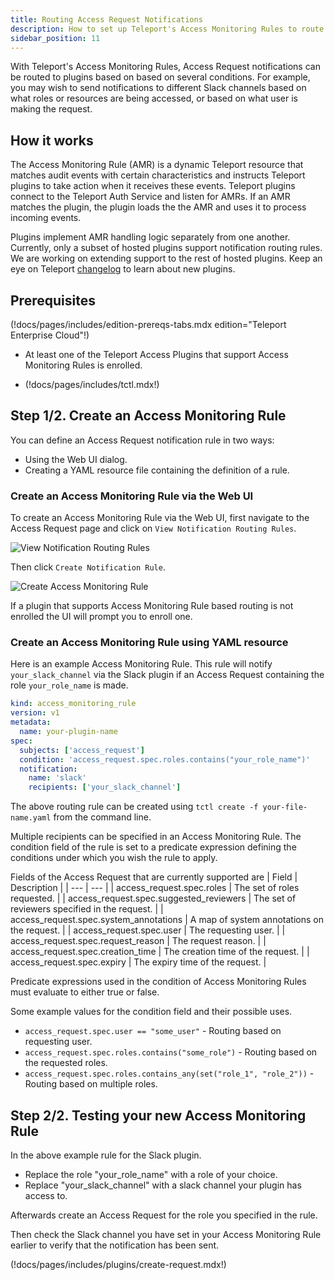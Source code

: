 ```yaml
---
title: Routing Access Request Notifications
description: How to set up Teleport's Access Monitoring Rules to route Access Request notifications
sidebar_position: 11
---
```


With Teleport's Access Monitoring Rules, Access Request notifications can be
routed to plugins based on based on several conditions. For example, you may
wish to send notifications to different Slack channels based on what roles or
resources are being accessed, or based on what user is making the request.

## How it works

The Access Monitoring Rule (AMR) is a dynamic Teleport resource that matches
audit events with certain characteristics and instructs Teleport plugins to take
action when it receives these events. Teleport plugins connect to the Teleport
Auth Service and listen for AMRs. If an AMR matches the plugin, the plugin loads
the the AMR and uses it to process incoming events. 

Plugins implement AMR handling logic separately from one another. Currently,
only a subset of hosted plugins support notification routing rules. We are
working on extending support to the rest of hosted plugins. Keep an eye on
Teleport [changelog](../../changelog.mdx) to learn about new plugins.

## Prerequisites

(!docs/pages/includes/edition-prereqs-tabs.mdx edition="Teleport Enterprise Cloud"!)

- At least one of the Teleport Access Plugins that support Access Monitoring Rules is enrolled.

- (!docs/pages/includes/tctl.mdx!)

## Step 1/2. Create an Access Monitoring Rule

You can define an Access Request notification rule in two ways:
- Using the Web UI dialog.
- Creating a YAML resource file containing the definition of a rule.

### Create an Access Monitoring Rule via the Web UI

To create an Access Monitoring Rule via the Web UI, first navigate to
the Access Request page and click on `View Notification Routing Rules`.

![View Notification Routing Rules](../../../img/enterprise/plugins/access_monitoring_rules/view_routing_rules.png)

Then click `Create Notification Rule`.

![Create Access Monitoring Rule](../../../img/enterprise/plugins/access_monitoring_rules/access_monitoring_rule_ui.png)

If a plugin that supports Access Monitoring Rule based routing is not enrolled
the UI will prompt you to enroll one.

### Create an Access Monitoring Rule using YAML resource

Here is an example Access Monitoring Rule. This rule will notify `your_slack_channel`
via the Slack plugin if an Access Request containing the role `your_role_name` is
made.

```yaml
kind: access_monitoring_rule
version: v1
metadata:
  name: your-plugin-name
spec:
  subjects: ['access_request']
  condition: 'access_request.spec.roles.contains("your_role_name")'
  notification:
    name: 'slack'
    recipients: ['your_slack_channel']
```

The above routing rule can be created using `tctl create -f your-file-name.yaml`
from the command line.

Multiple recipients can be specified in an Access Monitoring Rule.
The condition field of the rule is set to a predicate expression defining the conditions
under which you wish the rule to apply.

Fields of the Access Request that are currently supported are
| Field | Description |
| --- | --- |
| access_request.spec.roles | The set of roles requested. |
| access_request.spec.suggested_reviewers | The set of reviewers specified in the request. |
| access_request.spec.system_annotations | A map of system annotations on the request. |
| access_request.spec.user | The requesting user. |
| access_request.spec.request_reason | The request reason. |
| access_request.spec.creation_time | The creation time of the request. |
| access_request.spec.expiry | The expiry time of the request. |

Predicate expressions used in the condition of Access Monitoring Rules must evaluate to
either true or false.

Some example values for the condition field and their possible uses.
- `access_request.spec.user == "some_user"` - Routing based on requesting user.
- `access_request.spec.roles.contains("some_role")` - Routing based on the requested roles.
- `access_request.spec.roles.contains_any(set("role_1", "role_2"))` - Routing based on multiple roles.

## Step 2/2. Testing your new Access Monitoring Rule

In the above example rule for the Slack plugin.
- Replace the role "your_role_name" with a role of your choice.
- Replace "your_slack_channel" with a slack channel your plugin has access to.

Afterwards create an Access Request for the role you specified in the rule.

Then check the Slack channel you have set in your Access Monitoring Rule earlier to
verify that the notification has been sent.

(!docs/pages/includes/plugins/create-request.mdx!)
